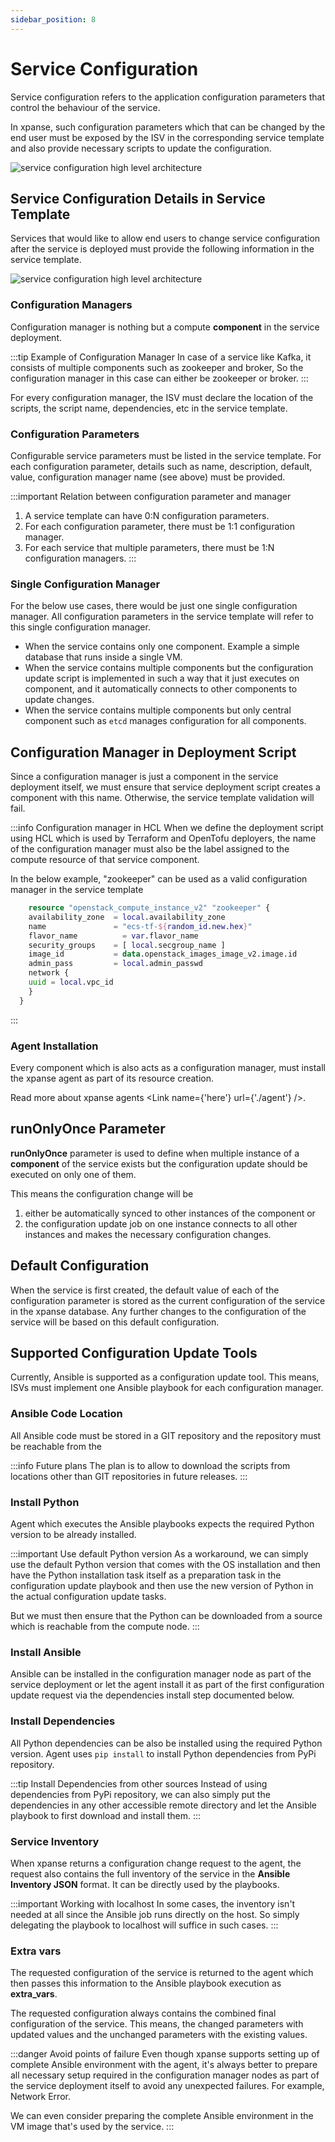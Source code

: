 ```yaml
---
sidebar_position: 8
---
```



# Service Configuration

Service configuration refers to the application configuration parameters that control the behaviour of the service.

In xpanse, such configuration parameters which that can be changed by the end user must be exposed by the ISV in the
corresponding service template and also provide necessary scripts to update the configuration.

![service configuration high level architecture](../static/img/service-configuration-high-level.excalidraw.png)

## Service Configuration Details in Service Template

Services that would like to allow end users to change service configuration after the service is deployed must provide
the following information in the service template.

![service configuration high level architecture](../static/img/service-configuration-in-template.excalidraw.png)

### Configuration Managers

Configuration manager is nothing but a compute **component** in the service deployment.

:::tip Example of Configuration Manager
In case of a service like Kafka, it consists of multiple components such as zookeeper and broker,
So the configuration manager in this case can either be zookeeper or broker.
:::

For every configuration manager, the ISV must declare the location of the scripts, the script name, dependencies, etc
in the service template.

### Configuration Parameters

Configurable service parameters must be listed in the service template. For each configuration parameter,
details such as name, description, default, value, configuration manager name (see above) must be provided.

:::important Relation between configuration parameter and manager

1. A service template can have 0:N configuration parameters.
2. For each configuration parameter, there must be 1:1 configuration manager.
3. For each service that multiple parameters, there must be 1:N configuration managers.
   :::

### Single Configuration Manager

For the below use cases, there would be just one single configuration manager.
All configuration parameters in the service template will refer to this single configuration manager.

- When the service contains only one component. Example a simple database that runs inside a single VM.
- When the service contains multiple components but the configuration update script is implemented in such a way
  that it just executes on component, and it automatically connects to other components to update changes.
- When the service contains multiple components but only central component such as `etcd` manages configuration
  for all components.

## Configuration Manager in Deployment Script

Since a configuration manager is just a component in the service deployment itself,
we must ensure that service deployment script creates a component with this name.
Otherwise, the service template validation will fail.

:::info Configuration manager in HCL
When we define the deployment script using HCL which is used by Terraform and OpenTofu deployers,
the name of the configuration manager must also be the label assigned to the compute resource of that service component.

In the below example, "zookeeper" can be used as a valid configuration manager in the service template

```terraform
    resource "openstack_compute_instance_v2" "zookeeper" {
    availability_zone  = local.availability_zone
    name               = "ecs-tf-${random_id.new.hex}"
    flavor_name          = var.flavor_name
    security_groups    = [ local.secgroup_name ]
    image_id           = data.openstack_images_image_v2.image.id
    admin_pass         = local.admin_passwd
    network {
    uuid = local.vpc_id
    }
  }
```

:::

### Agent Installation

Every component which is also acts as a configuration manager,
must install the xpanse agent as part of its resource creation.

Read more about xpanse agents <Link name={'here'} url={'./agent'} />.

## runOnlyOnce Parameter

**runOnlyOnce** parameter is used to define when multiple instance of a **component** of the service exists but
the configuration update should be executed on only one of them.

This means the configuration change will be

1. either be automatically synced to other instances of the component or
2. the configuration update job on one instance connects to all other instances and
   makes the necessary configuration changes.

## Default Configuration

When the service is first created, the default value of each of the configuration parameter is stored as the current
configuration of the service in the xpanse database. Any further changes to the configuration of the service will be
based on this default configuration.

## Supported Configuration Update Tools

Currently, Ansible is supported as a configuration update tool.
This means, ISVs must implement one Ansible playbook for each configuration manager.

### Ansible Code Location

All Ansible code must be stored in a GIT repository and the repository must be reachable from the

:::info Future plans
The plan is to allow to download the scripts from locations other than GIT repositories in future releases.
:::

### Install Python

Agent which executes the Ansible playbooks expects the required Python version to be already installed.

:::important Use default Python version
As a workaround, we can simply use the default Python version that comes with the OS installation and
then have the Python installation task itself as a preparation task in the configuration update playbook and
then use the new version of Python in the actual configuration update tasks.

But we must then ensure that the Python can be downloaded from a source which is reachable from the compute node.
:::

### Install Ansible

Ansible can be installed in the configuration manager node as part of the service deployment or let the agent
install it as part of the first configuration update request via the dependencies install step documented below.

### Install Dependencies

All Python dependencies can be also be installed using the required Python version.
Agent uses `pip install` to install Python dependencies from PyPi repository.

:::tip Install Dependencies from other sources
Instead of using dependencies from PyPi repository, we can also simply put the dependencies in any other
accessible remote directory and let the Ansible playbook to first download and install them.
:::

### Service Inventory

When xpanse returns a configuration change request to the agent, the request also contains the full inventory of the
service in the **Ansible Inventory JSON** format. It can be directly used by the playbooks.

:::important Working with localhost
In some cases, the inventory isn't needed at all since the Ansible job runs directly on the host.
So simply delegating the playbook to localhost will suffice in such cases.
:::

### Extra vars

The requested configuration of the service is returned to the agent which then passes this information to the
Ansible playbook execution as **extra_vars**.

The requested configuration always contains the combined final configuration of the service. This means, the changed
parameters with updated values and the unchanged parameters with the existing values.

:::danger Avoid points of failure
Even though xpanse supports setting up of complete Ansible environment with the agent,
it's always better to prepare all necessary setup required in the configuration manager nodes as part of the
service deployment itself to avoid any unexpected failures. For example, Network Error.

We can even consider preparing the complete Ansible environment in the VM image that's used by the service.
:::
